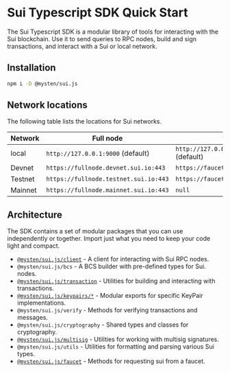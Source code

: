 # Sui Typescript SDK Quick Start

The Sui Typescript SDK is a modular library of tools for interacting with the Sui blockchain. Use it to send queries to RPC nodes, build and sign transactions, and interact with a Sui or local network.

## Installation

```sh npm2yarn
npm i -D @mysten/sui.js
```

## Network locations

The following table lists the locations for Sui networks.

| Network | Full node | faucet |
| --- | --- | --- |
| local | `http://127.0.0.1:9000` (default) | `http://127.0.0.1:9123/gas` (default) |
| Devnet | `https://fullnode.devnet.sui.io:443` | `https://faucet.devnet.sui.io/gas` |
| Testnet | `https://fullnode.testnet.sui.io:443` | `https://faucet.testnet.sui.io/gas` |
| Mainnet | `https://fullnode.mainnet.sui.io:443` | `null` |

## Architecture

The SDK contains a set of modular packages that you can use independently or together. Import just what you need to keep your code light and compact.

- [`@mysten/sui.js/client`](/typescript-sdk/sui-client) - A client for interacting with Sui RPC
  nodes.
- `@mysten/sui.js/bcs` - A BCS builder with pre-defined types for Sui. nodes.
- [`@mysten/sui.js/transaction`](/typescript-sdk/transaction-building/basics) - Utilities for
  building and interacting with transactions.
- [`@mysten/sui.js/keypairs/*`](/typescript-sdk/cryptography/keypairs) - Modular exports for
  specific KeyPair implementations.
- `@mysten/sui.js/verify` - Methods for verifying transactions and messages.
- `@mysten/sui.js/cryptography` - Shared types and classes for cryptography.
- [`@mysten/sui.js/multisig`](/typescript-sdk/cryptography/multisig) - Utilities for working with
  multisig signatures.
- `@mysten/sui.js/utils` - Utilities for formatting and parsing various Sui types.
- [`@mysten/sui.js/faucet`](/typescript-sdk/faucet) - Methods for requesting sui from a faucet.
